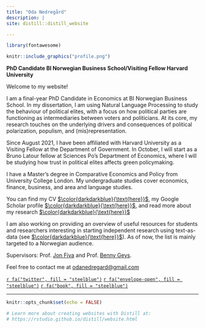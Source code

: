 ```yaml
---
title: "Oda Nedregård"
description: |
site: distill::distill_website

---
```

```r
library(fontawesome)
``` 

:::float-image

```r

knitr::include_graphics("profile.png")

```

**PhD Candidate BI Norwegian Business School/Visiting Fellow Harvard University**

  Welcome to my website!
  
  
  I am a final-year PhD Candidate in Economics at BI Norwegian Business School. In my dissertation, I am using Natural Language Processing to study the behaviour of political elites, with a focus on how political parties are functioning as intermediaries between voters and politicians. At its core, my research touches on the underlying drivers and consequences of political polarization, populism, and (mis)representation.  
  
  Since August 2021, I have been affiliated with Harvard University as a Visiting Fellow at the Department of Government. In October, I will start as a Bruno Latour fellow at Sciences Po's Department of Economics, where I will be studying how trust in political elites affects green policymaking.  
  
  I have a Master's degree in Comparative Economics and Policy from University College London. My undergraduate studies cover economics, finance, business, and area and language studies.  
  
  You can find my CV [$\color{darkdarkblue}{\text{here}}$][CV], my Google Scholar profile [$\color{darkdarkblue}{\text{here}}$][GScholar], and read more about my research [$\color{darkdarkblue}{\text{here}}$](research.html)

I am also working on providing an overview of useful resources for students and researchers interesting in starting independent research using text-as-data (see [$\color{darkdarkblue}{\text{here}}$](nlp.html)). As of now, the list is mainly targeted to a Norwegian audience.

  Supervisors: Prof. [Jon Fiva] and Prof. [Benny Geys]. 
  
   Feel free to contact me at [odanedregard@gmail.com][email]
  
 
  [`r fa("twitter", fill = "steelblue")`](https://twitter.com/NedregardOda)
  [`r fa("envelope-open", fill = "steelblue")`][email]
  [`r fa("book", fill = "steelblue")`][GScholar]

  [email]: mailto:oda.nedregard@bi.no

  [CV]: https://www.dropbox.com/s/ds2thb6h70420lr/cv_nedregard.pdf?dl=0

  [GScholar]: https://scholar.google.com/citations?user=7HrD6BgAAAAJ
  
  [Jon Fiva]: https://www.jon.fiva.no/
 
  [Benny Geys]: https://www.bi.edu/about-bi/employees/department-of-economics/benny-geys/
   
  
:::



---
```r
knitr::opts_chunk$set(echo = FALSE)

# Learn more about creating websites with Distill at:
# https://rstudio.github.io/distill/website.html

```

